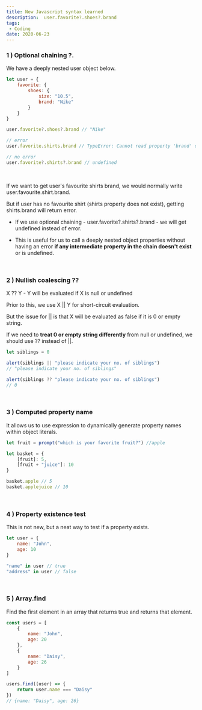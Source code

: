 ```yaml
---
title: New Javascript syntax learned
description:  user.favorite?.shoes?.brand
tags:
 - Coding
date: 2020-06-23
---
```


<h3>1 ) Optional chaining ?.</h3>

We have a deeply nested user object below.

```js
let user = {
	favorite: {
		shoes: {
			size: "10.5",
			brand: "Nike"
		}
	}
}

user.favorite?.shoes?.brand // "Nike"

// error
user.favorite.shirts.brand // TypeError: Cannot read property 'brand' of undefined

// no error
user.favorite?.shirts?.brand // undefined
```
<br />

If we want to get user's favourite shirts brand, we would normally write
user.favourite.shirt.brand.

But if user has no favourite shirt (shirts property does not exist), getting shirts.brand will return error.

- If we use optional chaining - user.favorite?.shirts?.brand - we will get undefined instead of error.

- This is useful for us to call a deeply nested object properties without having an error **if any intermediate property in the chain doesn't exist** or is undefined.

<br />

<h3>2 ) Nullish coalescing ??</h3>

X ?? Y - Y will be evaluated if X is null or undefined

Prior to this, we use X || Y for short-circuit evaluation. 

But the issue for || is that X will be evaluated as false if it is 0 or empty string.

If we need to **treat 0 or empty string differently** from null or undefined, we should use ?? instead of ||.

```js
let siblings = 0

alert(siblings || "please indicate your no. of siblings")
// "please indicate your no. of siblings"

alert(siblings ?? "please indicate your no. of siblings")
// 0
```

<br />

<h3>3 ) Computed property name</h3>

It allows us to use expression to dynamically generate property names within object literals.

```js
let fruit = prompt("which is your favorite fruit?") //apple

let basket = {
	[fruit]: 5,
	[fruit + "juice"]: 10
}

basket.apple // 5
basket.applejuice // 10
```

<br />

<h3>4 ) Property existence test</h3>

This is not new, but a neat way to test if a property exists.

```js
let user = {
	name: "John",
	age: 10
}

"name" in user // true
"address" in user // false
```

<br />

<h3>5 ) Array.find </h3>

Find the first element in an array that returns true and returns that element.

```js
const users = [
	{
		name: "John",
		age: 20
	},
	{
		name: "Daisy",
		age: 26
	}
]

users.find((user) => {
	return user.name === "Daisy"
})
// {name: "Daisy", age: 26}

```

